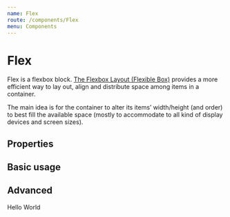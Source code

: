 ```yaml
---
name: Flex
route: /components/Flex
menu: Components
---
```




# Flex

Flex is a flexbox block. [The Flexbox Layout (Flexible Box)](https://www.w3.org/TR/css-flexbox/) provides a more efficient way to lay out, align and distribute space among items in a container. 

The main idea is for the container to alter its items’ width/height (and order) to best fill the available space (mostly to accommodate to all kind of display devices and screen sizes).

## Properties

<Props of={Flex} />

## Basic usage

<Flex width="300px" justifyContent="space-between">
  <Circle size="elephant" bg="accentDark" />
  <Circle size="elephant" bg="accentDark" />
</Flex>

## Advanced

<Playground>
  <Flex
    bg="accentDark"
    color="white"
    sx={{ borderRadius: 'l' }}
    width="200px"
    height="200px"
    p="xl"
    justifyContent="space-between"
    alignItems="center"
  >
    <Text variant="bodySm">Hello</Text>
    <Text variant="body">World</Text>
  </Flex>
  <Flex
    bg="accentLight"
    color="black"
    mt="l"
    width="500px"
    height="300px"
    p="xl"
    justifyContent="space-between"
    alignItems="center"
  >
    <Circle image="https://images.unsplash.com/photo-1438761681033-6461ffad8d80?ixlib=rb-4.0.3&ixid=MnwxMjA3fDB8MHxzZWFyY2h8Mnx8cGVyc29ufGVufDB8fDB8fA%3D%3D&w=1000&q=80" size="elephant" />
    <Circle size="elephant" image="https://www.incimages.com/uploaded_files/image/1920x1080/getty_481292845_77896.jpg" />
    <Circle image="https://cdn2.psychologytoday.com/assets/styles/manual_crop_1_91_1_1528x800/public/field_blog_entry_images/2018-09/shutterstock_648907024.jpg?itok=7lrLYx-B" size="elephant" />
    <Circle image="https://encrypted-tbn0.gstatic.com/images?q=tbn:ANd9GcTzIar13k_cfv0Q7bbYuoTy5T0CPP9VdkZSTg&usqp=CAU" size="elephant" />
  </Flex>
</Playground>
